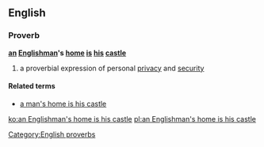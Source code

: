 ==English==

===Proverb===
'''[[an]] [[Englishman]]'s [[home]] [[is]] [[his]] [[castle]]'''
# {{British}} a proverbial expression of personal [[privacy]] and [[security]]

====Related terms====
* [[a man's home is his castle]]

[[Category:English proverbs]]

[[ko:an Englishman's home is his castle]]
[[pl:an Englishman's home is his castle]]